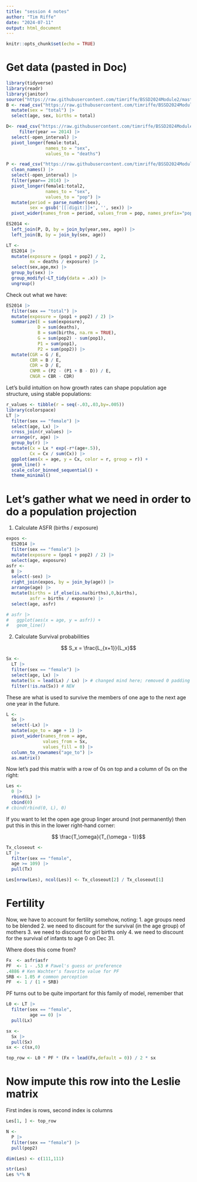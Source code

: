 ```yaml
---
title: "session 4 notes"
author: "Tim Riffe"
date: "2024-07-11"
output: html_document
---
```


```r
knitr::opts_chunk$set(echo = TRUE)
```

# Get data (pasted in Doc)

```r
library(tidyverse)
library(readr)
library(janitor)
source("https://raw.githubusercontent.com/timriffe/BSSD2024Module2/master/02_lifetables.R")
B <- read_csv("https://raw.githubusercontent.com/timriffe/BSSD2024Module2/master/data/ES_B2014.csv") |> 
  mutate(sex = "total") |> 
  select(age, sex, births = total)

D<- read_csv("https://raw.githubusercontent.com/timriffe/BSSD2024Module2/master/data/ES_D2014.csv") |> 
     filter(year == 2014) |> 
  select(-open_interval) |> 
  pivot_longer(female:total, 
               names_to = "sex", 
               values_to = "deaths")

P <- read_csv("https://raw.githubusercontent.com/timriffe/BSSD2024Module2/master/data/ES_P.csv.gz") |> 
  clean_names() |> 
  select(-open_interval) |> 
  filter(year== 2014) |> 
  pivot_longer(female1:total2, 
               names_to = "sex", 
               values_to = "pop") |> 
  mutate(period = parse_number(sex),
         sex = gsub('[[:digit:]]+', '', sex)) |> 
  pivot_wider(names_from = period, values_from = pop, names_prefix="pop")

ES2014 <- 
  left_join(P, D, by = join_by(year,sex, age)) |> 
  left_join(B, by = join_by(sex, age))

LT <- 
  ES2014 |> 
  mutate(exposure = (pop1 + pop2) / 2,
         mx = deaths / exposure) |> 
  select(sex,age,mx) |> 
  group_by(sex) |> 
  group_modify(~LT_tidy(data = .x)) |> 
  ungroup()
```

Check out what we have:

```r
ES2014 |> 
  filter(sex == "total") |> 
  mutate(exposure = (pop1 + pop2) / 2) |> 
  summarize(E = sum(exposure),
            D = sum(deaths),
            B = sum(births, na.rm = TRUE),
            G = sum(pop2) - sum(pop1),
            P1 = sum(pop1),
            P2 = sum(pop2)) |> 
  mutate(CGR = G / E,
         CBR = B / E,
         CDR = D / E,
         CNMR = (P2 - (P1 + B - D)) / E,
         CNGR = CBR - CDR)
```

Let's build intuition on how growth rates can shape population age structure, using stable populations:

```r

r_values <- tibble(r = seq(-.03,.03,by=.005))
library(colorspace)
LT |> 
  filter(sex == "female") |> 
  select(age, Lx) |> 
  cross_join(r_values) |> 
  arrange(r, age) |> 
  group_by(r) |> 
  mutate(Cx = Lx * exp(-r*(age+.5)),
         Cx = Cx / sum(Cx)) |> 
  ggplot(aes(x = age, y = Cx, color = r, group = r)) +
  geom_line() +
  scale_color_binned_sequential() +
  theme_minimal()
```

# Let's gather what we need in order to do a population projection

1. Calculate ASFR (births / exposure)
```r
expos <-
  ES2014 |> 
  filter(sex == "female") |> 
  mutate(exposure = (pop1 + pop2) / 2) |> 
  select(age, exposure)
asfr <-
  B |> 
  select(-sex) |> 
  right_join(expos, by = join_by(age)) |> 
  arrange(age) |> 
  mutate(births = if_else(is.na(births),0,births),
         asfr = births / exposure) |> 
  select(age, asfr)

# asfr |> 
#   ggplot(aes(x = age, y = asfr)) +
#   geom_line()
```

2. Calculate Survival probabilities

$$ S_x = \frac{L_{x+1}}{L_x}$$

```r
Sx <-
  LT |> 
  filter(sex == "female") |> 
  select(age, Lx) |> 
  mutate(Sx = lead(Lx) / Lx) |> # changed mind here; removed 0 padding
  filter(!is.na(Sx)) # NEW
```

These are what is used to survive the members of one age to the next age one year in the future.

```r
L <-
  Sx |> 
  select(-Lx) |> 
  mutate(age_to = age + 1) |> 
  pivot_wider(names_from = age,
              values_from = Sx,
              values_fill = 0) |> 
  column_to_rownames("age_to") |> 
  as.matrix()
```

Now let's pad this matrix with a row of 0s on top and a column of 0s on the right:

```r
Les <-
  0 |> 
  rbind(L) |> 
  cbind(0)
# cbind(rbind(0, L), 0)
```

If you want to let the open age group linger around (not permanently) then put this in this in the lower right-hand corner:

$$ \frac{T_\omega}{T_{\omega - 1}}$$ 
```r
Tx_closeout <-
LT |> 
  filter(sex == "female",
  age >= 109) |> 
  pull(Tx)

Les[nrow(Les), ncol(Les)] <- Tx_closeout[2] / Tx_closeout[1]
```

# Fertility

Now, we have to account for fertility somehow, noting:
1. age groups need to be blended
2. we need to discount for the survival (in the age group) of mothers
3. we need to discount for girl births only
4. we need to discount for the survival of infants to age 0 on Dec 31.

Where does this come from?
```r
Fx  <- asfr$asfr
PF  <- 1 - .53 # Pawel's guess or preference
.4886 # Ken Wachter's favorite value for PF
SRB <- 1.05 # common perception
PF  <- 1 / (1 + SRB)
```
PF turns out to be quite important for this family of model, remember that

```r
L0 <- LT |> 
  filter(sex == "female",
         age == 0) |> 
  pull(Lx)

sx <-
  Sx |> 
  pull(Sx)
sx <- c(sx,0)

top_row <- L0 * PF * (Fx + lead(Fx,default = 0)) / 2 * sx
```

# Now impute this row into the Leslie matrix

First index is rows, second index is columns
```r
Les[1, ] <- top_row
```

```r
N <- 
  P |> 
  filter(sex == "female") |> 
  pull(pop2)

dim(Les) <- c(111,111)

str(Les)
Les %*% N
```











